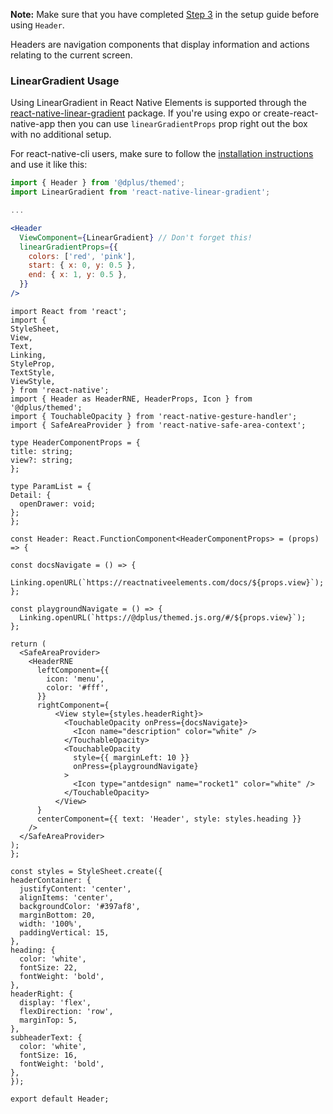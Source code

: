 <!-- To show the guide to configure Header Component to a project.
This is not added as description in comments of the component so is added here. -->

**Note:**
Make sure that you have completed [Step 3](../installation#install-react-native-safe-area-context) in the setup guide before using `Header`.

Headers are navigation components that display information and actions relating
to the current screen.

<!-- The react-native-linear-gradient is not configured with snack so the usage guide is added here to be displayed in documentation. -->

### LinearGradient Usage

Using LinearGradient in React Native Elements is supported through the
[react-native-linear-gradient](https://github.com/react-native-community/react-native-linear-gradient)
package. If you're using expo or create-react-native-app then you can use
`linearGradientProps` prop right out the box with no additional setup.

For react-native-cli users, make sure to follow the
[installation instructions](https://github.com/react-native-community/react-native-linear-gradient#add-it-to-your-project)
and use it like this:

```jsx
import { Header } from '@dplus/themed';
import LinearGradient from 'react-native-linear-gradient';

...

<Header
  ViewComponent={LinearGradient} // Don't forget this!
  linearGradientProps={{
    colors: ['red', 'pink'],
    start: { x: 0, y: 0.5 },
    end: { x: 1, y: 0.5 },
  }}
/>
```

```SnackPlayer  Header
import React from 'react';
import {
StyleSheet,
View,
Text,
Linking,
StyleProp,
TextStyle,
ViewStyle,
} from 'react-native';
import { Header as HeaderRNE, HeaderProps, Icon } from '@dplus/themed';
import { TouchableOpacity } from 'react-native-gesture-handler';
import { SafeAreaProvider } from 'react-native-safe-area-context';

type HeaderComponentProps = {
title: string;
view?: string;
};

type ParamList = {
Detail: {
  openDrawer: void;
};
};

const Header: React.FunctionComponent<HeaderComponentProps> = (props) => {

const docsNavigate = () => {
  Linking.openURL(`https://reactnativeelements.com/docs/${props.view}`);
};

const playgroundNavigate = () => {
  Linking.openURL(`https://@dplus/themed.js.org/#/${props.view}`);
};

return (
  <SafeAreaProvider>
    <HeaderRNE
      leftComponent={{
        icon: 'menu',
        color: '#fff',
      }}
      rightComponent={
          <View style={styles.headerRight}>
            <TouchableOpacity onPress={docsNavigate}>
              <Icon name="description" color="white" />
            </TouchableOpacity>
            <TouchableOpacity
              style={{ marginLeft: 10 }}
              onPress={playgroundNavigate}
            >
              <Icon type="antdesign" name="rocket1" color="white" />
            </TouchableOpacity>
          </View>
      }
      centerComponent={{ text: 'Header', style: styles.heading }}
    />
  </SafeAreaProvider>
);
};

const styles = StyleSheet.create({
headerContainer: {
  justifyContent: 'center',
  alignItems: 'center',
  backgroundColor: '#397af8',
  marginBottom: 20,
  width: '100%',
  paddingVertical: 15,
},
heading: {
  color: 'white',
  fontSize: 22,
  fontWeight: 'bold',
},
headerRight: {
  display: 'flex',
  flexDirection: 'row',
  marginTop: 5,
},
subheaderText: {
  color: 'white',
  fontSize: 16,
  fontWeight: 'bold',
},
});

export default Header;
```
